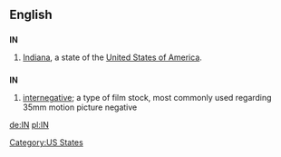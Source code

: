 {{see|Appendix:Variations of "in"}}

==English==

==={{abbreviation}}===
'''IN'''

# [[Indiana]], a state of the [[United States of America]].

==={{initialism}}===
'''IN'''

# [[internegative]]; a type of film stock, most commonly used regarding 35mm motion picture negative

[[Category:US States]]

[[de:IN]]
[[pl:IN]]